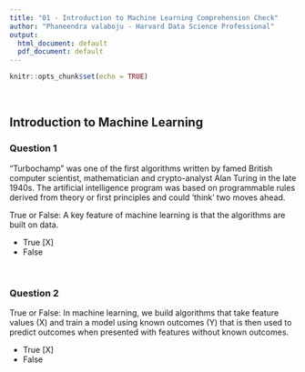 ```yaml
---
title: "01 - Introduction to Machine Learning Comprehension Check"
author: "Phaneendra valaboju - Harvard Data Science Professional"
output:
  html_document: default
  pdf_document: default
---
```


```r
knitr::opts_chunk$set(echo = TRUE)
```

<br/>

## **Introduction to Machine Learning**
### **Question 1**

"Turbochamp" was one of the first algorithms written by famed British computer scientist, mathematician and crypto-analyst Alan Turing in the late 1940s. The artificial intelligence program was based on programmable rules derived from theory or first principles and could 'think' two moves ahead.

True or False: A key feature of machine learning is that the algorithms are built on data.

- True [X]
- False

<br/>

### **Question 2**

True or False: In machine learning, we build algorithms that take feature values (X) and train a model using known outcomes (Y) that is then used to predict outcomes when presented with features without known outcomes.

- True [X]
- False
